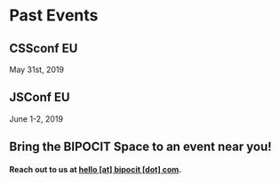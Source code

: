 # Past Events

## CSSconf EU
<time>May 31st, 2019</time>

## JSConf EU
<time>June 1-2, 2019</time>

## Bring the BIPOCIT Space to an event near you!
#### Reach out to us at <a href="mailto:hello@bipocit.com?Subject=Event%20Inquiry" target="_top">hello [at] bipocit [dot] com</a>.